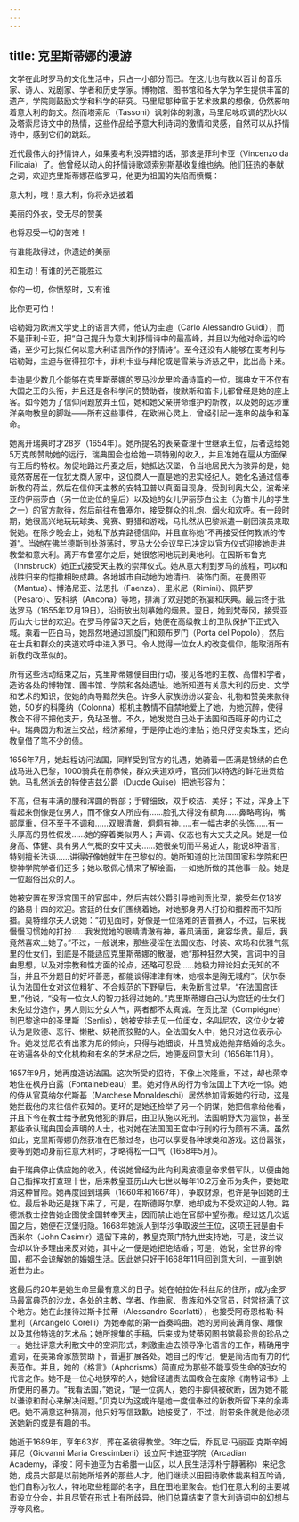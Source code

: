 ```yaml
---
---
---
```

title: 克里斯蒂娜的漫游
---




文学在此时罗马的文化生活中，只占一小部分而已。在这儿也有数以百计的音乐家、诗人、戏剧家、学者和历史学家。博物馆、图书馆和各大学为学生提供丰富的遗产，学院则鼓励文学和科学的研究。马里尼那种富于艺术效果的想像，仍然影响着意大利的韵文。然而塔索尼（Tassoni）讽刺体的刺激，马里尼咏叹调的烈火以及塔索尼诗文中的热情，这些作品给予意大利诗词的激情和灵感，自然可以从抒情诗中，感到它们的跳跃。

近代最伟大的抒情诗人，如果麦考利没弄错的话，那该是菲利卡亚（Vincenzo da Filicaia）了。他曾经以动人的抒情诗歌颂索别斯基收复维也纳。他们狂热的奉献之词，欢迎克里斯蒂娜莅临罗马，他更为祖国的失陷而愤慨：

意大利，哦！意大利，你将永远披着

美丽的外衣，受无尽的赞美

也将忍受一切的苦难！

有谁能敌得过，你遗迹的美丽

和生动！有谁的光芒能胜过

你的一切，你愤怒时，又有谁

比你更可怕！



哈勒姆为欧洲文学史上的语言大师，他认为圭迪（Carlo Alessandro Guidi），而不是菲利卡亚，把“自己提升为意大利抒情诗中的最高峰，并且以为他对命运的吟诵，至少可比拟任何以意大利语言所作的抒情诗”。至今还没有人能够在麦考利与哈勒姆，圭迪与彼得拉尔卡，菲利卡亚与拜伦或是雪莱与济慈之中，比出高下来。

圭迪是少数几个能够在克里斯蒂娜的罗马沙龙里吟诵诗篇的一位。瑞典女王不仅有大国之王的头衔，并且还是各科学问的赞助者，梭默斯和笛卡儿都曾经是她的座上客。如今她为了信仰问题放弃王位，她和她父亲拼命维护的新教，以及她的远涉重洋亲吻教皇的脚趾——所有这些事件，在欧洲心灵上，曾经引起一连串的战争和革命。

她离开瑞典时才28岁（1654年）。她所提名的表亲查理十世继承王位，后者送给她5万克朗赞助她的远行，瑞典国会也给她一项特别的收入，并且准她在扈从方面保有王后的特权。匆促地路过丹麦之后，她抵达汉堡，令当地居民大为骇异的是，她竟然寄居在一位犹太商人家中，这位商人一直是她的忠实经纪人。她化名通过信奉新教的荷兰，然后在信仰天主教的安特卫普以真面目现身。受到利奥大公，波希米亚的伊丽莎白（另一位逊位的皇后）以及她的女儿伊丽莎白公主（为笛卡儿的学生之一）的官方款待，然后前往布鲁塞尔，接受群众的礼炮、烟火和欢呼。有一段时期，她很高兴地玩玩球类、竞赛、野猎和游戏，马扎然从巴黎派遣一剧团演员来取悦她。在除夕晚会上，她私下放弃路德信仰，并且宣称她“不再接受任何教派的传道”。当她在佛兰德斯到处游荡时，罗马大公会议早已决定以官方仪式迎接她走进教堂和意大利。离开布鲁塞尔之后，她很悠闲地玩到奥地利。在因斯布鲁克（Innsbruck）她正式接受天主教的崇拜仪式。她从意大利到罗马的旅程，可以和战胜归来的恺撒相映成趣。各地城市自动地为她清扫、装饰门面。在曼图亚（Mantua）、博洛尼亚、法恩扎（Faenza）、里米尼（Rimini）、佩萨罗（Pesaro）、安科纳（Ancona）等地，排满了欢迎她的祝宴和庆典。最后终于抵达罗马（1655年12月19日），沿街放出刻摹她的烟景。翌日，她到梵蒂冈，接受亚历山大七世的欢迎。在罗马停留3天之后，她便在高级教士的卫队保护下正式入城。乘着一匹白马，她昂然地通过凯旋门和颇布罗门（Porta del Popolo），然后在士兵和群众的夹道欢呼中进入罗马。令人觉得一位女人的改变信仰，能取消所有新教的改革似的。

所有这些活动结束之后，克里斯蒂娜便自由行动，接见各地的主教、高僧和学者，造访各处的博物馆、图书馆、学院和各处遗址。她所知道有关意大利的历史、文学和艺术的知识，使她的向导黯然失色。许多大家族纷纷以宴会、礼物和赞美来款待她，50岁的科隆纳（Colonna）枢机主教情不自禁地爱上了她，为她沉醉，使得教会不得不把他支开，免玷圣誉。不久，她发觉自己处于法国和西班牙的内讧之中。瑞典因为和波兰交战，经济紧缩，于是停止她的津贴；她只好变卖珠宝，还向教皇借了笔不少的债。

1656年7月，她起程访问法国，同样受到官方的礼遇，她骑着一匹满是锦绣的白色战马进入巴黎，1000骑兵在前恭候，群众夹道欢呼，官员们以特选的鲜花进贡给她。马扎然派去的特使吉兹公爵（Ducde Guise）把她形容为：

不高，但有丰满的腰和浑圆的臀部；手臂细致，双手皎洁、美好；不过，浑身上下看起来倒像是位男人，而不像女人所应有……脸孔大得没有额角……鼻略弯钩，嘴部厚重，但不至于不调和……双眼清澈，炯炯有神……有一幅古老的头饰……有一头厚高的男性假发……她的穿着类似男人；声调、仪态也有大丈夫之风。她是一位身高、体健、具有男人气概的女中丈夫……她很亲切而平易近人，能说8种语言，特别擅长法语……讲得好像她就生在巴黎似的。她所知道的比法国国家科学院和巴黎神学院学者们还多；她以敬佩心情来了解绘画，一如她所做的其他事一般。她是一位超俗出众的人。



她被安置在罗浮宫国王的官邸中，然后吉兹公爵引导她到贡比涅，接受年仅18岁的路易十四的欢迎。宫廷的仕女们围绕着她，对她那身男人打扮和措辞而不知所措。莫特维尔夫人说她：“初见面时，好像是一位落难的吉普赛人，不过，后来我慢慢习惯她的打扮……我发觉她的眼睛清澈有神，春风满面，雍容华贵。最后，我竟然喜欢上她了。”不过，一般说来，那些浸淫在法国仪态、时装、欢场和优雅气氛里的仕女们，到底是不能适应克里斯蒂娜的散漫，她“那种狂然大笑，言词中的自由思想，以及对宗教和性方面的论点，还略可忍受……她极力辩论妇女无知的不当，并且不分题目的好坏善恶，都能谈得津津有味，她根本是胸无城府”。伏尔泰认为法国仕女对这位粗犷、不合规范的下野皇后，未免断言过早。“在法国宫廷里，”他说，“没有一位女人的智力抵得过她的。”克里斯蒂娜自己认为宫廷的仕女们未免过分造作，男人则过分女人气，两者都不太真诚。在贡比涅（Compiégne）到巴黎途中的圣里斯（Senlis），她被安排去见一位闺女，名叫尼农，这位少女被认为是败德、恶行、懒散、妖艳而狡黠的人。全法国女人中，她只对这位表示心许。她发觉尼农有出家为尼的倾向，只得与她细谈，并且赞成她抛弃结婚的念头。在访遍各处的文化机构和有名的艺术品之后，她便返回意大利（1656年11月）。

1657年9月，她再度造访法国。这次所受的招待，不像上次隆重，不过，却也荣幸地住在枫丹白露（Fontainebleau）里。她对侍从的行为令法国上下大吃一惊。她的侍从官莫纳尔代斯基（Marchese Monaldeschi）居然参加背叛她的行动，这是她拦截他的来往信件获知的。更坏的是她还检举了另一个阴谋，她把信拿给他看，并且下令在教士给予赦免他犯的罪后，由卫队施以死刑。法国朝野大为震惊，甚至那些承认瑞典国会声明的人士，也对她在法国国王宫中行刑的行为颇有不满。虽然如此，克里斯蒂娜仍然获准在巴黎过冬，也可以享受各种球类和游戏。这份嚣张，要等到她动身前往意大利时，才略得松一口气（1658年5月）。

由于瑞典停止供应她的收入，传说她曾经为此向利奥波德皇帝求借军队，以便由她自己指挥攻打查理十世，后来教皇亚历山大七世以每年10.2万金币为条件，要她取消这种冒险。她再度回到瑞典（1660年和1667年），争取财源，也许是争回她的王位。最后补助还是拨下来了，可是，在斯德哥尔摩，她却成为不受欢迎的人物。路德派教士控告她企图使全国转奉天主，因而禁止她在官邸中望弥撒。经过这几次返国之后，她便在汉堡归隐。1668年她派人到华沙争取波兰王位，这项王冠是由卡西米尔（John Casimir）遗留下来的，教皇克莱门特九世支持她，可是，波兰议会却以许多理由来反对她，其中之一便是她拒绝结婚；可是，她说，全世界的帝国，都不会谅解她的婚姻生活。因此她只好于1668年11月回到意大利，一直到她逝世为止。

这最后的20年是她生命里最有意义的日子。她在帕拉佐·科丝尼的住所，成为全罗马最富典范的沙龙，各处的主教、学者、作曲家、贵族和外交官员，时常挤满了这个地方。她在此接待过斯卡拉蒂（Alessandro Scarlatti），也接受阿奇恩格勒·科里利（Arcangelo Corelli）为她奉献的第一首奏鸣曲。她的房间装满肖像、雕像以及其他特选的艺术品；她所搜集的手稿，后来成为梵蒂冈图书馆最珍贵的珍品之一。她批评意大利散文中的空洞形式，刺激圭迪去领导净化语言的工作，精确用字遣词，在美第奇家族赞助下，普遍扩展各处。她自己的传记，便是简洁而有力的代表范作。并且，她的《格言》（Aphorisms）简直成为那些不能享受生命的妇女的代言之作。她不是一位心地狭窄的人，她曾经谴责法国教会在废除《南特诏书》上所使用的暴力。“我看法国，”她说，“是一位病人，她的手脚俱被砍断，因为她不能以谦谅和耐心来解决问题。”贝克以为这或许是她一度信奉过的新教所留下来的余毒吧。她不满意这种猜测，他只好写信致歉，她接受了，不过，附带条件就是他必须送她新的或是有趣的书。

她逝于1689年，享年63岁，葬在圣彼得教堂。3年之后，乔瓦尼·马丽亚·克斯辛姆拜尼（Giovanni Maria Crescimbeni）设立阿卡迪亚学院（Arcadian Academy，译按：阿卡迪亚为古希腊一山区，以人民生活淳朴宁静著称）来纪念她，成员大部是以前她所培养的那些人才。他们继续以田园诗歌体裁来相互吟诵，他们自称为牧人，特地取些粗鄙的名字，且在田地里聚会。他们在意大利的主要城市设立分会，并且尽管在形式上有所歧异，他们总算结束了意大利诗词中的幻想与浮夸风格。